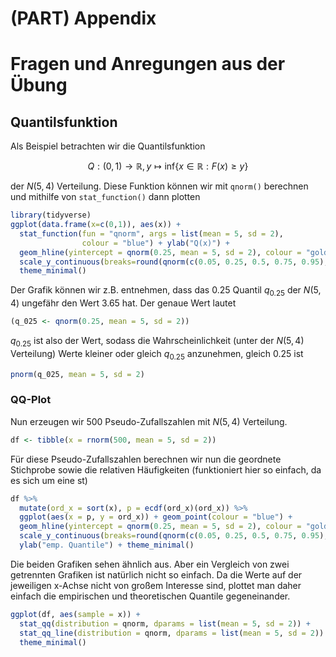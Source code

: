 # (PART) Appendix {-} 

# Fragen und Anregungen aus der Übung {#fragen}

## Quantilsfunktion

Als Beispiel betrachten wir die Quantilsfunktion

$$Q: (0,1) \to \mathbb{R}, y \mapsto \text{inf}\{x\in \mathbb{R}: F(x)\geq y\}$$

der $N(5,4)$ Verteilung. Diese Funktion können wir mit `qnorm()` berechnen und mithilfe von `stat_function()` dann plotten

```r
library(tidyverse)
ggplot(data.frame(x=c(0,1)), aes(x)) +
  stat_function(fun = "qnorm", args = list(mean = 5, sd = 2),
                colour = "blue") + ylab("Q(x)") +
  geom_hline(yintercept = qnorm(0.25, mean = 5, sd = 2), colour = "gold") +
  scale_y_continuous(breaks=round(qnorm(c(0.05, 0.25, 0.5, 0.75, 0.95), mean = 5, sd = 2), 2) ) +
  theme_minimal()
```


Der Grafik können wir z.B. entnehmen, dass das 0.25 Quantil $q_{0.25}$ der $N(5,4)$ ungefähr den Wert 3.65 hat. Der genaue Wert lautet

```r
(q_025 <- qnorm(0.25, mean = 5, sd = 2))
```


$q_{0.25}$ ist also der Wert, sodass die Wahrscheinlichkeit (unter der $N(5,4)$ Verteilung) Werte kleiner oder gleich $q_{0.25}$ anzunehmen, gleich 0.25 ist

```r
pnorm(q_025, mean = 5, sd = 2)
```


### QQ-Plot

Nun erzeugen wir 500 Pseudo-Zufallszahlen mit $N(5,4)$ Verteilung.

```r
df <- tibble(x = rnorm(500, mean = 5, sd = 2))
```


Für diese Pseudo-Zufallszahlen berechnen wir nun die geordnete Stichprobe sowie die relativen Häufigkeiten (funktioniert hier so einfach, da es sich um eine st)


```r
df %>%
  mutate(ord_x = sort(x), p = ecdf(ord_x)(ord_x)) %>%
  ggplot(aes(x = p, y = ord_x)) + geom_point(colour = "blue") + 
  geom_hline(yintercept = qnorm(0.25, mean = 5, sd = 2), colour = "gold") +
  scale_y_continuous(breaks=round(qnorm(c(0.05, 0.25, 0.5, 0.75, 0.95), mean = 5, sd = 2), 2) ) +
  ylab("emp. Quantile") + theme_minimal()
```



Die beiden Grafiken sehen ähnlich aus. Aber ein Vergleich von zwei getrennten Grafiken ist natürlich nicht so einfach. Da die Werte auf der jeweiligen x-Achse nicht von großem Interesse sind, plottet man daher einfach die empirischen und theoretischen Quantile gegeneinander.

```r
ggplot(df, aes(sample = x)) + 
  stat_qq(distribution = qnorm, dparams = list(mean = 5, sd = 2)) +
  stat_qq_line(distribution = qnorm, dparams = list(mean = 5, sd = 2)) +
  theme_minimal()

```




